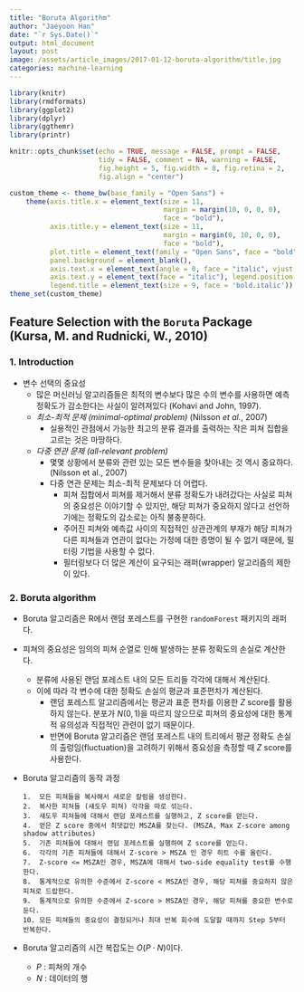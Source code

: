 ```yaml
---
title: "Boruta Algorithm"
author: "Jaeyoon Han"
date: "`r Sys.Date()`"
output: html_document
layout: post
image: /assets/article_images/2017-01-12-boruta-algorithm/title.jpg
categories: machine-learning
---
```



```r
library(knitr)
library(rmdformats)
library(ggplot2)
library(dplyr)
library(ggthemr)
library(printr)

knitr::opts_chunk$set(echo = TRUE, message = FALSE, prompt = FALSE,
                      tidy = FALSE, comment = NA, warning = FALSE,
                      fig.height = 5, fig.width = 8, fig.retina = 2,
                      fig.align = "center")

custom_theme <- theme_bw(base_family = "Open Sans") +
    theme(axis.title.x = element_text(size = 11,
                                      margin = margin(10, 0, 0, 0),
                                      face = "bold"),
          axis.title.y = element_text(size = 11,
                                      margin = margin(0, 10, 0, 0),
                                      face = "bold"),
          plot.title = element_text(family = "Open Sans", face = "bold", size = 20),
          panel.background = element_blank(),
          axis.text.x = element_text(angle = 0, face = "italic", vjust = .1),
          axis.text.y = element_text(face = "italic"), legend.position = "bottom",
          legend.title = element_text(size = 9, face = 'bold.italic'))
theme_set(custom_theme)
```


## Feature Selection with the `Boruta` Package (Kursa, M. and Rudnicki, W., 2010)

### 1. Introduction

-	변수 선택의 중요성
	-	많은 머신러닝 알고리즘들은 최적의 변수보다 많은 수의 변수를 사용하면 예측 정확도가 감소한다는 사실이 알려져있다 (Kohavi and John, 1997).
	-	*최소-최적 문제 (minimal-optimal problem)* (Nilsson *et al.*, 2007)
		-	실용적인 관점에서 가능한 최고의 분류 결과를 출력하는 작은 피쳐 집합을 고르는 것은 마땅하다.
	-	*다중 연관 문제 (all-relevant problem)*
		-	몇몇 상황에서 분류와 관련 있는 모든 변수들을 찾아내는 것 역시 중요하다. (Nilsson et al., 2007)
		-	다중 연관 문제는 최소-최적 문제보다 더 어렵다.
			-	피쳐 집합에서 피쳐를 제거해서 분류 정확도가 내려갔다는 사실로 피쳐의 중요성은 이야기할 수 있지만, 해당 피쳐가 중요하지 않다고 선언하기에는 정확도의 감소로는 아직 불충분하다.
			-	주어진 피쳐와 예측값 사이의 직접적인 상관관계의 부재가 해당 피쳐가 다른 피쳐들과 연관이 없다는 가정에 대한 증명이 될 수 없기 때문에, 필터링 기법을 사용할 수 없다.
			-	필터링보다 더 많은 계산이 요구되는 래퍼(wrapper) 알고리즘의 제한이 있다.

### 2. Boruta algorithm

-	Boruta 알고리즘은 R에서 랜덤 포레스트를 구현한 `randomForest` 패키지의 래퍼다.
-	피쳐의 중요성은 임의의 피쳐 순열로 인해 발생하는 분류 정확도의 손실로 계산한다.

	-	분류에 사용된 랜덤 포레스트 내의 모든 트리들 각각에 대해서 계산된다.
	-	이에 따라 각 변수에 대한 정확도 손실의 평균과 표준편차가 계산된다.
		-	랜덤 포레스트 알고리즘에서는 평균과 표준 편차를 이용한 $Z$ score를 활용하지 않는다. 분포가 $N(0, 1)$을 따르지 않으므로 피쳐의 중요성에 대한 통계적 유의성과 직접적인 관련이 없기 때문이다.
		-	반면에 Boruta 알고리즘은 랜덤 포레스트 내의 트리에서 평균 정확도 손실의 출렁임(fluctuation)을 고려하기 위해서 중요성을 측정할 때 $Z$ score를 사용한다.

-	Boruta 알고리즘의 동작 과정

	```
	1.  모든 피쳐들을 복사해서 새로운 칼럼을 생성한다.
	2.  복사한 피쳐들 (섀도우 피쳐) 각각을 따로 섞는다.
	3.  섀도우 피쳐들에 대해서 랜덤 포레스트를 실행하고, Z score를 얻는다.
	4.  얻은 Z score 중에서 최댓값인 MSZA를 찾는다. (MSZA, Max Z-score among shadow attributes)
	5.  기존 피쳐들에 대해서 랜덤 포레스트를 실행하여 Z score를 얻는다.
	6.  각각의 기존 피쳐들에 대해서 Z-score > MSZA 인 경우 히트 수를 올린다.
	7.  Z-score <= MSZA인 경우, MSZA에 대해서 two-side equality test를 수행한다.
	8.  통계적으로 유의한 수준에서 Z-score < MSZA인 경우, 해당 피쳐를 중요하지 않은 피쳐로 드랍한다.
	9.  통계적으로 유의한 수준에서 Z-score > MSZA인 경우, 해당 피쳐를 중요한 변수로 둔다.
	10. 모든 피쳐들의 중요성이 결정되거나 최대 반복 회수에 도달할 때까지 Step 5부터 반복한다.
	```

-	Boruta 알고리즘의 시간 복잡도는 $O(P \cdot N)$이다.

	-	$P$ : 피쳐의 개수
	-	$N$ : 데이터의 행
